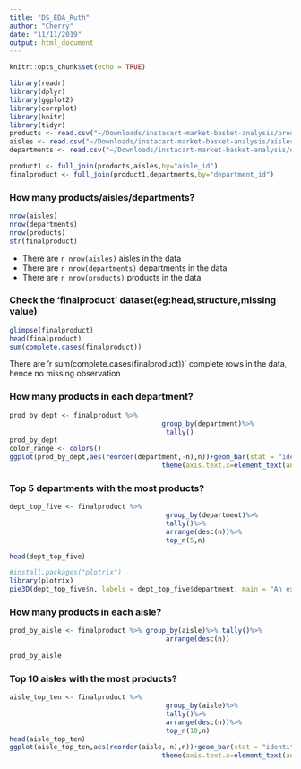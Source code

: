 ```yaml
---
title: "DS_EDA_Ruth"
author: "Cherry"
date: "11/11/2019"
output: html_document
---
```


```r
knitr::opts_chunk$set(echo = TRUE)
```


```r
library(readr) 
library(dplyr)
library(ggplot2)
library(corrplot)
library(knitr)
library(tidyr)
products <- read.csv("~/Downloads/instacart-market-basket-analysis/products.csv")
aisles <- read.csv("~/Downloads/instacart-market-basket-analysis/aisles.csv")
departments <- read.csv("~/Downloads/instacart-market-basket-analysis/departments.csv")

product1 <- full_join(products,aisles,by="aisle_id")
finalproduct <- full_join(product1,departments,by="department_id")
```


### How many products/aisles/departments?
```r
nrow(aisles)
nrow(departments)
nrow(products)
str(finalproduct)
```
* There are `r nrow(aisles)` aisles in the data
* There are `r nrow(departments)` departments in the data
* There are `r nrow(products)` products in the data

### Check the 'finalproduct' dataset(eg:head,structure,missing value)
```r
glimpse(finalproduct)
head(finalproduct)
sum(complete.cases(finalproduct))
```
There are 'r sum(complete.cases(finalproduct))` complete rows in the data, hence no missing observation

### How many products in each department?
```r
prod_by_dept <- finalproduct %>%
                                      group_by(department)%>%
                                       tally()
prod_by_dept
color_range <- colors()
ggplot(prod_by_dept,aes(reorder(department,-n),n))+geom_bar(stat = "identity", fill= 'blueviolet')+
                                      theme(axis.text.x=element_text(angle=45, hjust=1), axis.title.x = element_blank())
```


### Top 5 departments with the most products?
```r
dept_top_five <- finalproduct %>%
                                       group_by(department)%>%
                                       tally()%>%
                                       arrange(desc(n))%>%
                                       top_n(5,n)

head(dept_top_five)

#install.packages("plotrix")
library(plotrix)
pie3D(dept_top_five$n, labels = dept_top_five$department, main = "An exploded 3D pie chart of top 5 Departments", explode=0.1, radius=.9, labelcex = 1.2,  start=0.7)
```


### How many products in each aisle?
```r
prod_by_aisle <- finalproduct %>% group_by(aisle)%>% tally()%>%
                                       arrange(desc(n))
                                       
prod_by_aisle
```

###  Top 10 aisles with the most products?
```r
aisle_top_ten <- finalproduct %>%
                                       group_by(aisle)%>%
                                       tally()%>%
                                       arrange(desc(n))%>%
                                       top_n(10,n)
head(aisle_top_ten)
ggplot(aisle_top_ten,aes(reorder(aisle,-n),n))+geom_bar(stat = "identity", fill='coral2')+
                                      theme(axis.text.x=element_text(angle=45, hjust=1),axis.title.x = element_blank())
```


